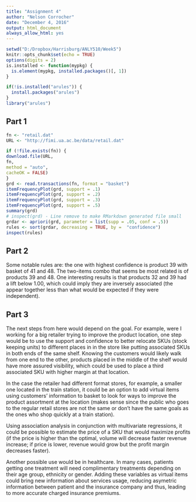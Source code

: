 ---
title: "Assignment 4"
author: "Nelson Corrocher"
date: "December 4, 2016"
output: html_document
always_allow_html: yes
---

```{r setup, include=FALSE, message = FALSE}
setwd("D:/Dropbox/Harrisburg/ANLY510/Week5")
knitr::opts_chunk$set(echo = TRUE)
options(digits = 2)
is.installed <- function(mypkg) {
  is.element(mypkg, installed.packages()[, 1])
}

if(!is.installed("arules")) {
  install.packages("arules")
}
library("arules")
```

## Part 1

```{r part1,message = FALSE, echo = FALSE }
fn <- "retail.dat"
URL <- "http://fimi.ua.ac.be/data/retail.dat"

if (!file.exists(fn)) {
download.file(URL,
fn,
method = "auto",
cacheOK = FALSE)
}
grd <- read.transactions(fn, format = "basket")
itemFrequencyPlot(grd, support = .1)
itemFrequencyPlot(grd, support = .2)
itemFrequencyPlot(grd, support = .3)
itemFrequencyPlot(grd, support = .5)
summary(grd)
# inspect(grd) - Line remove to make RMarkdown generated file small
grdar <- apriori(grd, parameter = list(supp = .05, conf = .5))
rules <- sort(grdar, decreasing = TRUE, by =  "confidence")
inspect(rules) 
```

## Part 2

Some notable rules are: the one with highest confidence is product 39 with basket of 41 and 48. The two-items combo that seems be most related is of products 39 and 48. One interesting results is that products 32 and 39 had a lift below 1.00, which could imply they are inversely associated (the appear together less than what would be expected if they were independent).

## Part 3

The next steps from here would depend on the goal. For example, were I working for a big retailer trying to improve the product location, one step would be to use the support and confidence to better relocate SKUs (stock keeping units) to different places in in the store like putting associated SKUs in both ends of the same shelf. Knowing the customers would likely walk from one end to the other, products placed in the middle of the shelf would have more assured visibility, which could be used to place a third associated SKU with higher margin at that location.

In the case the retailer had different format stores, for example, a smaller one located in the train station, it could be an option to add virtual items using customers' information to basket to look for ways to improve the product assortment at the location (makes sense since the public who goes to the regular retail stores are not the same or don't have the same goals as the ones who shop quickly at a train station).

Using association analysis in conjunction with multivariate regressions, it could be possible to estimate the price of a SKU that would maximize profits (if the price is higher than the optimal, volume will decrease faster revenue increase; if price is lower, revenue would grow but the profit margin decreases faster).

Another possible use would be in healthcare. In many cases, patients getting one treatment will need complimentary treatments depending on their age group, ethnicity or gender. Adding these variables as virtual items could bring new information about services usage, reducing asymetric information between patient and the insurance company and thus, leading to more accurate charged insurance premiums.